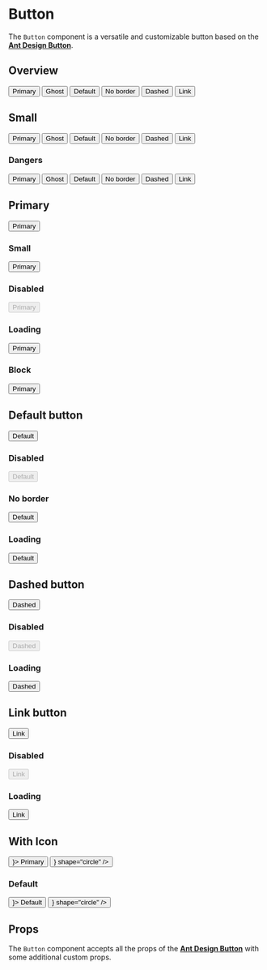 
<Meta title="Components/Buttons/Button" component={Button} />

# Button

The `Button` component is a versatile and customizable button based on the [**Ant Design Button**](https://ant.design/components/button/).

## Overview

<Preview>
  <div className="flex-container padding-between">
    <Button type="primary">Primary</Button>
    <Button type="primary" ghost>
      Ghost
    </Button>
    <Button type="default">Default</Button>
    <Button type="default" border={false}>
      No border
    </Button>
    <Button type="dashed">Dashed</Button>
    <Button type="link">Link</Button>
  </div>
</Preview>

## Small

<Preview>
  <div className="flex-container padding-between">
    <Button type="primary" size="small">
      Primary
    </Button>
    <Button type="primary" ghost size="small">
      Ghost
    </Button>
    <Button type="default" size="small">
      Default
    </Button>
    <Button type="default" border={false} size="small">
      No border
    </Button>
    <Button type="dashed" size="small">
      Dashed
    </Button>
    <Button type="link" size="small">
      Link
    </Button>
  </div>
</Preview>

### Dangers

<Preview>
  <div className="flex-container padding-between">
    <Button type="primary" danger>
      Primary
    </Button>
    <Button type="primary" ghost danger>
      Ghost
    </Button>
    <Button type="default" danger>
      Default
    </Button>
    <Button type="default" danger border={false}>
      No border
    </Button>
    <Button type="dashed" danger>
      Dashed
    </Button>
    <Button type="link" danger>
      Link
    </Button>
  </div>
</Preview>

## Primary

<Preview>
  <Story name="Primary">
    <Button type="primary">Primary</Button>
  </Story>
</Preview>

### Small

<Preview>
  <Button type="primary" size="small">
    Primary
  </Button>
</Preview>

### Disabled

<Preview>
  <Button type="primary" disabled>
    Primary
  </Button>
</Preview>

### Loading

<Preview>
  <Button type="primary" loading>
    Primary
  </Button>
</Preview>

### Block

<Preview>
  <Button type="primary" block>
    Primary
  </Button>
</Preview>

## Default button

<Preview>
  <Story name="Default">
    <Button type="default">Default</Button>
  </Story>
</Preview>

### Disabled

<Preview>
  <Button type="default" disabled>
    Default
  </Button>
</Preview>

### No border

<Preview>
  <Button type="default" border={false}>
    Default
  </Button>
</Preview>

### Loading

<Preview>
  <Button type="default" loading>
    Default
  </Button>
</Preview>

## Dashed button

<Preview>
  <Story name="Dashed">
    <Button type="dashed">Dashed</Button>
  </Story>
</Preview>

### Disabled

<Preview>
  <Button type="dashed" disabled>
    Dashed
  </Button>
</Preview>

### Loading

<Preview>
  <Button type="dashed" loading>
    Dashed
  </Button>
</Preview>

## Link button

<Preview>
  <Story name="Link">
    <Button type="link">Link</Button>
  </Story>
</Preview>

### Disabled

<Preview>
  <Button type="link" disabled>
    Link
  </Button>
</Preview>

### Loading

<Preview>
  <Button type="link" loading>
    Link
  </Button>
</Preview>

## With Icon

<Preview>
  <Story name="With Icon">
    <div className="flex-container padding-between">
      <Button type="primary" icon={<SearchOutlined />}>
        Primary
      </Button>
      <Button type="primary" icon={<SearchOutlined />} shape="circle" />
    </div>
  </Story>
</Preview>

### Default

<Preview>
  <div className="flex-container padding-between">
    <Button type="default" icon={<SearchOutlined />}>
      Default
    </Button>
    <Button type="default" icon={<SearchOutlined />} shape="circle" />
  </div>
</Preview>

## Props

The `Button` component accepts all the props of the [**Ant Design Button**](https://ant.design/components/button/#API) with some additional custom props.

<ArgsTable of={Button} />
